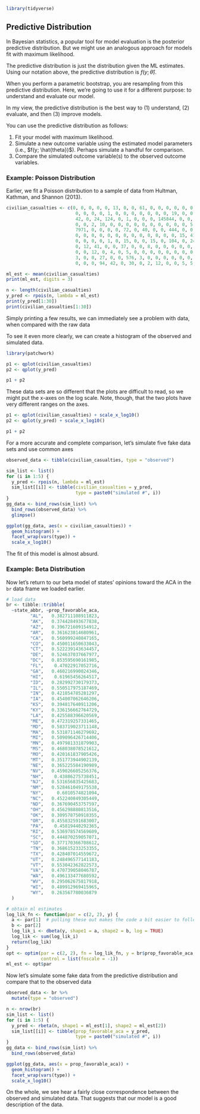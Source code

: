 ```r
library(tidyverse)
```

## Predictive Distribution

In Bayesian statistics, a popular tool for model evaluation is the posterior predictive distribution. But we might use an analogous approach for models fit with maximum likelihood. 

The predictive distribution is just the distribution given the ML estimates. Using our notation above, the predictive distribution is $f(y; \hat{\theta})$. 

When you perform a parametric bootstrap, you are resampling from this predictive distribution. Here, we're going to use it for a different purpose: to understand and evaluate our model.

In my view, the predictive distribution is the best way to (1) understand, (2) evaluate, and then (3) improve models.

You can use the predictive distribution as follows:

1. Fit your model with maximum likelihood.
1. Simulate a new outcome variable using the estimated model parameters (i.e., $f(y; \hat{theta})$). Perhaps simulate a handful for comparison.
1. Compare the simulated outcome variable(s) to the observed outcome variables.

### Example: Poisson Distribution

Earlier, we fit a Poisson distribution to a sample of data from Hultman, Kathman, and Shannon (2013).

```r
civilian_casualties <- c(0, 0, 0, 0, 0, 13, 0, 0, 61, 0, 0, 0, 0, 0, 0, 0, 0,
                          0, 0, 0, 0, 1, 0, 0, 0, 0, 0, 0, 0, 19, 0, 0, 12, 0, 0, 4, 147, 0, 934, 0, 0,
                          42, 0, 24, 124, 0, 1, 0, 0, 0, 145844, 0, 0, 44, 0, 0, 0, 0, 0, 0, 0, 0, 0, 0,
                          0, 0, 2, 10, 0, 0, 0, 0, 0, 0, 0, 0, 0, 0, 5, 0, 0, 0, 0, 0, 0, 0, 0, 0, 0, 0,
                          7971, 0, 0, 0, 0, 72, 0, 40, 0, 0, 444, 0, 0, 0, 0, 48, 109, 33, 0, 0, 0, 0,
                          0, 0, 0, 0, 0, 0, 0, 0, 0, 0, 0, 0, 0, 15, 41, 0, 0, 0, 0, 84, 0, 34, 0, 0, 0,
                          0, 0, 0, 0, 1, 0, 15, 0, 0, 15, 0, 104, 0, 24, 0, 0, 104, 0, 0, 4, 0, 0, 0, 0,
                          0, 12, 41, 0, 0, 37, 0, 0, 8, 0, 0, 0, 0, 0, 0, 0, 0, 0, 0, 0, 0, 0, 0, 0, 0,
                          0, 0, 12, 0, 4, 0, 5, 0, 0, 0, 0, 0, 0, 0, 0, 8, 21, 0, 0, 0, 0, 25, 0, 0, 0,
                          3, 0, 0, 27, 0, 0, 576, 3, 0, 0, 0, 0, 0, 0, 7, 0, 0, 0, 0, 0, 32, 0, 0, 0, 0,
                          0, 0, 0, 94, 42, 0, 30, 0, 2, 12, 0, 0, 5, 5 ) 
```

```r
ml_est <- mean(civilian_casualties)
print(ml_est, digits = 3)

n <- length(civilian_casualties)
y_pred <- rpois(n, lambda = ml_est)
print(y_pred[1:30])
print(civilian_casualties[1:30])
```
Simply printing a few results, we can immediately see a problem with data, when compared with the raw data

To see it even more clearly, we can create a histogram of the observed and simulated data.

```r
library(patchwork)

p1 <- qplot(civilian_casualties)
p2 <- qplot(y_pred)

p1 + p2
```
These data sets are so different that the plots are difficult to read, so we might put the x-axes on the log scale. Note, though, that the two plots have very different ranges on the axes.

```r
p1 <- qplot(civilian_casualties) + scale_x_log10()
p2 <- qplot(y_pred) + scale_x_log10()

p1 + p2
```

For a more accurate and complete comparison, let's simulate five fake data sets and use common axes

```r
observed_data <- tibble(civilian_casualties, type = "observed")

sim_list <- list()
for (i in 1:5) {
  y_pred <- rpois(n, lambda = ml_est)
  sim_list[[i]] <- tibble(civilian_casualties = y_pred, 
                          type = paste0("simulated #", i))
}
gg_data <- bind_rows(sim_list) %>%
  bind_rows(observed_data) %>%
  glimpse()

ggplot(gg_data, aes(x = civilian_casualties)) + 
  geom_histogram() + 
  facet_wrap(vars(type)) + 
  scale_x_log10()
```
The fit of this model is almost absurd.

### Example: Beta Distribution

Now let's return to our beta model of states' opinions toward the ACA in the `br` data frame we loaded earlier.

```r
# load data
br <- tibble::tribble(
  ~state_abbr, ~prop_favorable_aca,
         "AL",   0.382711108911823,
         "AK",   0.374428493677838,
         "AZ",   0.396721609154912,
         "AR",   0.361623814680961,
         "CA",   0.560999240847165,
         "CO",   0.450011650633043,
         "CT",   0.522239143634457,
         "DE",   0.524637037667977,
         "DC",   0.853595690161985,
         "FL",    0.47022917052716,
         "GA",   0.460216990024346,
         "HI",    0.61965456264517,
         "ID",   0.282992730179373,
         "IL",   0.550517975187469,
         "IN",   0.421854785281297,
         "IA",   0.454007062646206,
         "KS",   0.394817640911206,
         "KY",   0.336156662764729,
         "LA",   0.425588396620569,
         "ME",   0.472319257331465,
         "MD",   0.583719023711148,
         "MA",   0.531871146279692,
         "MI",   0.509096426714406,
         "MN",   0.497981331879903,
         "MS",   0.468038078521612,
         "MO",   0.420161837905426,
         "MT",   0.351773944902139,
         "NE",   0.365225584190989,
         "NV",   0.459026605256376,
         "NH",    0.43886275738451,
         "NJ",   0.531656835425683,
         "NM",   0.528461049175538,
         "NY",     0.6010574821094,
         "NC",   0.452240849305449,
         "ND",   0.367690453757597,
         "OH",   0.456298880813516,
         "OK",   0.309578750918355,
         "OR",   0.455832591683007,
         "PA",    0.45819440292365,
         "RI",   0.536978574569609,
         "SC",   0.444870259057071,
         "SD",   0.377170366708612,
         "TN",   0.368615233253355,
         "TX",   0.428407014559672,
         "UT",   0.248496577141183,
         "VT",   0.553042362822573,
         "VA",   0.470739058046787,
         "WA",   0.496133477680592,
         "WV",   0.295062675817918,
         "WI",   0.489912969415965,
         "WY",   0.263567780036879
  )
```

```r
# obtain ml estimates
log_lik_fn <- function(par = c(2, 2), y) {
  a <- par[1]  # pulling these out makes the code a bit easier to follow
  b <- par[2]
  log_lik_i <- dbeta(y, shape1 = a, shape2 = b, log = TRUE)
  log_lik <- sum(log_lik_i)
  return(log_lik)
}
opt <- optim(par = c(2, 2), fn = log_lik_fn, y = br$prop_favorable_aca,
             control = list(fnscale = -1))
ml_est <- opt$par
```

Now let's simulate some fake data from the predictive distribution and compare that to the observed data

```r

observed_data <- br %>%
  mutate(type = "observed")

n <- nrow(br)
sim_list <- list()
for (i in 1:5) {
  y_pred <- rbeta(n, shape1 = ml_est[1], shape2 = ml_est[2])
  sim_list[[i]] <- tibble(prop_favorable_aca = y_pred, 
                          type = paste0("simulated #", i))
}
gg_data <- bind_rows(sim_list) %>%
  bind_rows(observed_data) 

ggplot(gg_data, aes(x = prop_favorable_aca)) + 
  geom_histogram() + 
  facet_wrap(vars(type)) + 
  scale_x_log10()
```

On the whole, we see hear a fairly close correspondence between the observed and simulated data. That suggests that our model is a good description of the data.




